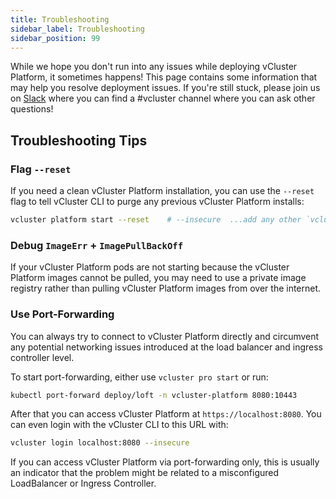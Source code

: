```yaml
---
title: Troubleshooting
sidebar_label: Troubleshooting
sidebar_position: 99
---
```



While we hope you don't run into any issues while deploying vCluster Platform, it sometimes happens! This
page contains some information that may help you resolve deployment issues. If you're still
stuck, please join us on [Slack](https://slack.loft.sh/) where you can find a #vcluster channel
where you can ask other questions!

## Troubleshooting Tips

### Flag `--reset`

If you need a clean vCluster Platform installation, you can use the `--reset` flag to tell vCluster CLI to purge
any previous vCluster Platform installs:

```bash
vcluster platform start --reset    # --insecure  ...add any other `vcluster pro start` flags if needed
```

### Debug `ImageErr` + `ImagePullBackOff`

If your vCluster Platform pods are not starting because the vCluster Platform images cannot be pulled, you may need to
use a private image registry rather than
pulling vCluster Platform images from over the internet.

### Use Port-Forwarding

You can always try to connect to vCluster Platform directly and circumvent any potential networking issues
introduced at the load balancer and ingress controller level.

To start port-forwarding, either use `vcluster pro start` or run:

```bash
kubectl port-forward deploy/loft -n vcluster-platform 8080:10443
```

After that you can access vCluster Platform at `https://localhost:8080`. You can even login with the vCluster CLI
to this URL with:

```bash
vcluster login localhost:8080 --insecure
```

If you can access vCluster Platform via port-forwarding only, this is usually an indicator that the problem
might be related to a misconfigured LoadBalancer or Ingress Controller.
